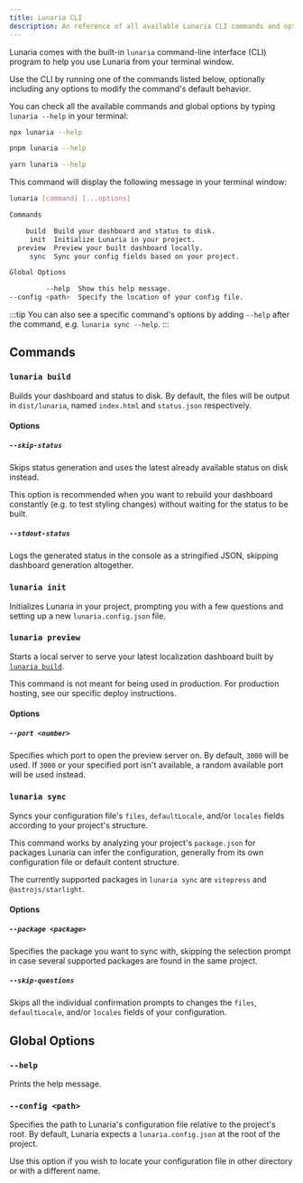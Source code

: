 ```yaml
---
title: Lunaria CLI
description: An reference of all available Lunaria CLI commands and options.
---
```



Lunaria comes with the built-in `lunaria` command-line interface (CLI) program to help you use Lunaria from your terminal window.

Use the CLI by running one of the commands listed below, optionally including any options to modify the command's default behavior.

You can check all the available commands and global options by typing `lunaria --help` in your terminal:

<Tabs>
<TabItem label="npm">

```sh
npx lunaria --help
```

</TabItem>
<TabItem label="pnpm">

```sh
pnpm lunaria --help
```

</TabItem>
<TabItem label="Yarn">

```sh
yarn lunaria --help
```

</TabItem>
</Tabs>

This command will display the following message in your terminal window:

```sh
lunaria [command] [...options]

Commands

    build  Build your dashboard and status to disk.
     init  Initialize Lunaria in your project.
  preview  Preview your built dashboard locally.
     sync  Sync your config fields based on your project.

Global Options

         --help  Show this help message.
--config <path>  Specify the location of your config file.
```

:::tip
You can also see a specific command's options by adding `--help` after the command, e.g. `lunaria sync --help`.
:::

## Commands

### `lunaria build`

Builds your dashboard and status to disk. By default, the files will be output in `dist/lunaria`, named `index.html` and `status.json` respectively.

#### Options

##### `--skip-status`

Skips status generation and uses the latest already available status on disk instead.

This option is recommended when you want to rebuild your dashboard constantly (e.g. to test styling changes) without waiting for the status to be built.

##### `--stdout-status`

Logs the generated status in the console as a stringified JSON, skipping dashboard generation altogether.

### `lunaria init`

Initializes Lunaria in your project, prompting you with a few questions and setting up a new `lunaria.config.json` file.

### `lunaria preview`

Starts a local server to serve your latest localization dashboard built by [`lunaria build`](#lunaria-build).

This command is not meant for being used in production. For production hosting, see our specific deploy instructions.

#### Options

##### `--port <number>`

Specifies which port to open the preview server on. By default, `3000` will be used. If `3000` or your specified port isn't available, a random available port will be used instead.

### `lunaria sync`

Syncs your configuration file's `files`, `defaultLocale`, and/or `locales` fields according to your project's structure.

This command works by analyzing your project's `package.json` for packages Lunaria can infer the configuration, generally from its own configuration file or default content structure.

The currently supported packages in `lunaria sync` are `vitepress` and `@astrojs/starlight`.

#### Options

##### `--package <package>`

Specifies the package you want to sync with, skipping the selection prompt in case several supported packages are found in the same project.

##### `--skip-questions`

Skips all the individual confirmation prompts to changes the `files`, `defaultLocale`, and/or `locales` fields of your configuration.

## Global Options

### `--help`

Prints the help message.

### `--config <path>`

Specifies the path to Lunaria's configuration file relative to the project's root. By default, Lunaria expects a `lunaria.config.json` at the root of the project.

Use this option if you wish to locate your configuration file in other directory or with a different name.
